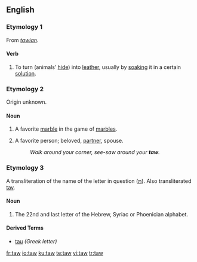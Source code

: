 {{see|Taw}}

==English==

===Etymology 1===
From {{OE.}} ''[[tawian]]''.

====Verb====
{{en-verb}}

# {{transitive}} To turn (animals’ [[hide]]) into [[leather]], usually by [[soak]]ing it in a certain [[solution]].

===Etymology 2===
Origin unknown.

====Noun====
{{en-noun}}

# A favorite [[marble]] in the game of [[marbles]].
# {{context|square dancing}} A favorite person; beloved, [[partner]], spouse.
#: ''Walk around your corner, see-saw around your '''taw'''.''

===Etymology 3===
A transliteration of the {{He.}} name of the letter in question ([[ת]]). Also transliterated [[tav]].

====Noun====
{{en-noun}}

# The 22nd and last letter of the Hebrew, Syriac or Phoenician alphabet.

====Derived Terms====
* [[tau]] ''(Greek letter)''

[[fr:taw]]
[[io:taw]]
[[ku:taw]]
[[te:taw]]
[[vi:taw]]
[[tr:taw]]